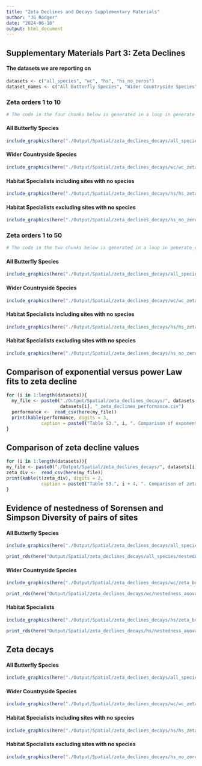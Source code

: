 ```yaml
---
title: "Zeta Declines and Decays Supplementary Materials"
author: "JG Rodger"
date: "2024-06-18"
output: html_document
---
```


##  Supplementary Materials Part 3: Zeta Declines

#### The datasets we are reporting on 
```r
datasets <- c("all_species", "wc", "hs", "hs_no_zeros")
dataset_names <- c("All Butterfly Species", "Wider Countryside Species", "Habitat Specialists including sites with no species", "Habitat Specialists excluding sites with no species" )
```


### Zeta orders 1 to 10
```r
# The code in the four chunks below is generated in a loop in generate_code_chunks_for_supp_report and manually copied and pasted here 
```

#### All Butterfly Species
```r
include_graphics(here("./Output/Spatial/zeta_declines_decays/all_species/all_species_zeta_decline_to_10.png"))
```

#### Wider Countryside Species
```r
include_graphics(here("./Output/Spatial/zeta_declines_decays/wc/wc_zeta_decline_to_10.png"))
```

#### Habitat Specialists including sites with no species
```r
include_graphics(here("./Output/Spatial/zeta_declines_decays/hs/hs_zeta_decline_to_10.png"))
```

#### Habitat Specialists excluding sites with no species
```r
include_graphics(here("./Output/Spatial/zeta_declines_decays/hs_no_zeros/hs_no_zeros_zeta_decline_to_10.png"))
```

### Zeta orders 1 to 50
```r
# The code in the two chunks below is generated in a loop in generate_code_chunks_for_supp_report and manually copied and pasted here 
```

#### All Butterfly Species
```r
include_graphics(here("./Output/Spatial/zeta_declines_decays/all_species/all_species_zeta_decline_to_50.png"))
```

#### Wider Countryside Species
```r
include_graphics(here("./Output/Spatial/zeta_declines_decays/wc/wc_zeta_decline_to_50.png"))
```


#### Habitat Specialists including sites with no species
```r
include_graphics(here("./Output/Spatial/zeta_declines_decays/hs/hs_zeta_decline_to_50.png"))
```

#### Habitat Specialists excluding sites with no species
```r
include_graphics(here("./Output/Spatial/zeta_declines_decays/hs_no_zeros/hs_no_zeros_zeta_decline_to_50.png"))
```



## Comparison of exponential versus power Law fits to zeta decline
```r
for (i in 1:length(datasets)){
  my_file <- paste0("./Output/Spatial/zeta_declines_decays/", datasets[i], "/", 
                    datasets[i], "_zeta_declines_performance.csv")
  performance <-  read_csv(here(my_file))
  print(kable(performance, digits = 3,
             caption = paste0("Table S3.", i, ". Comparison of exponential versus power law fits to zeta decline for ", dataset_names[i])))
}
```

## Comparison of zeta decline values
```r

for (i in 1:length(datasets)){
my_file <- paste0("./Output/Spatial/zeta_declines_decays/", datasets[i], "/", datasets[i], "_zeta_decline_exact.csv")
zeta_div <-  read_csv(here(my_file))
print(kable(t(zeta_div), digits = 2,
             caption = paste0("Table S3.", i + 4, ". Comparison of zeta diversity values for ", dataset_names[i])))
}
```

## Evidence of nestedness of Sorensen and Simpson Diversity of pairs of sites 


#### All Butterfly Species
```r
include_graphics(here("./Output/Spatial/zeta_declines_decays/all_species/zeta_boxplot.png."))
```

```r
print_rds(here("Output/Spatial/zeta_declines_decays/all_species/nestedness_anova_table.rds"), tab_no = "S3.9")
```

#### Wider Countryside Species
```r
include_graphics(here("./Output/Spatial/zeta_declines_decays/wc/zeta_boxplot.png."))
```

```r
print_rds(here("Output/Spatial/zeta_declines_decays/wc/nestedness_anova_table.rds"), tab_no = "S3.10")
```

#### Habitat Specialists
```r
include_graphics(here("./Output/Spatial/zeta_declines_decays/hs/zeta_boxplot.png."))
```

```r
print_rds(here("Output/Spatial/zeta_declines_decays/hs/nestedness_anova_table.rds"), tab_no = "S3.11")
```


## Zeta decays


#### All Butterfly Species
```r
include_graphics(here("./Output/Spatial/zeta_declines_decays/all_species/all_species_zeta_distance_decays.png"))
```

#### Wider Countryside Species
```r
include_graphics(here("./Output/Spatial/zeta_declines_decays/wc/wc_zeta_distance_decays.png"))
```

#### Habitat Specialists including sites with no species
```r
include_graphics(here("./Output/Spatial/zeta_declines_decays/hs/hs_zeta_distance_decays.png"))
```

#### Habitat Specialists excluding sites with no species
```r
include_graphics(here("./Output/Spatial/zeta_declines_decays/hs_no_zeros/hs_no_zeros_zeta_distance_decays.png"))
```

